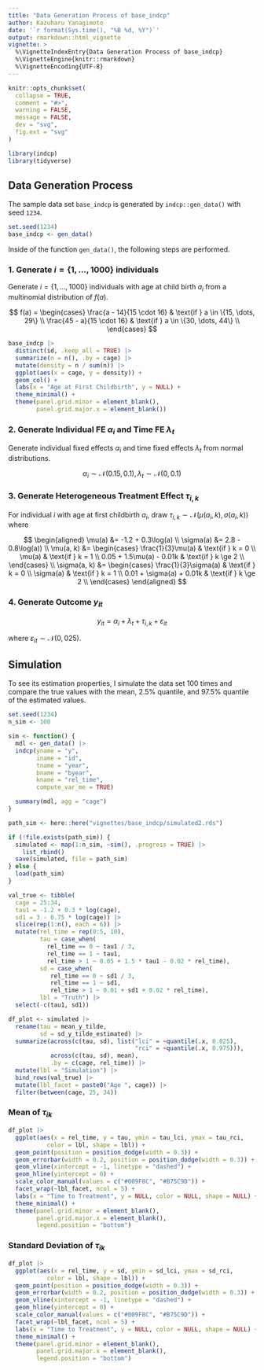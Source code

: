 ```yaml
---
title: "Data Generation Process of base_indcp"
author: Kazuharu Yanagimoto
date: '`r format(Sys.time(), "%B %d, %Y")`'
output: rmarkdown::html_vignette
vignette: >
  %\VignetteIndexEntry{Data Generation Process of base_indcp}
  %\VignetteEngine{knitr::rmarkdown}
  %\VignetteEncoding{UTF-8}
---
```



```r
knitr::opts_chunk$set(
  collapse = TRUE,
  comment = "#>",
  warning = FALSE,
  message = FALSE,
  dev = "svg",
  fig.ext = "svg"
)
```

```r
library(indcp)
library(tidyverse)
```

## Data Generation Process

The sample data set `base_indcp` is generated by `indcp::gen_data()` with seed `1234`.

```r
set.seed(1234)
base_indcp <- gen_data()
```

Inside of the function `gen_data()`, the following steps are performed.

### 1. Generate $i = \{1, \dots, 1000\}$ individuals

Generate $i = \{1, \dots, 1000\}$ individuals with age at child birth $a_i$
from a multinomial distribution of $f(a)$.


$$
f(a) = \begin{cases}
\frac{a - 14}{15 \cdot 16} & \text{if } a \in \{15, \dots, 29\} \\
\frac{45 - a}{15 \cdot 16} & \text{if } a \in \{30, \dots, 44\} \\
\end{cases}
$$
```r
base_indcp |>
  distinct(id, .keep_all = TRUE) |>
  summarize(n = n(), .by = cage) |>
  mutate(density = n / sum(n)) |>
  ggplot(aes(x = cage, y = density)) +
  geom_col() +
  labs(x = "Age at First Childbirth", y = NULL) +
  theme_minimal() +
  theme(panel.grid.minor = element_blank(),
        panel.grid.major.x = element_blank())
```

### 2. Generate Individual FE $\alpha_i$ and Time FE $\lambda_t$

Generate individual fixed effects $\alpha_i$ and time fixed effects $\lambda_t$ from normal distributions.

$$
\alpha_{i} \sim \mathcal{N}(0.15, 0.1),\, \lambda_{t} \sim \mathcal{N}(0, 0.1)
$$

### 3. Generate Heterogeneous Treatment Effect $\tau_{i, k}$

For individual $i$ with age at first childbirth $a_i$, draw $\tau_{i, k} \sim \mathcal{N}(\mu(a_i, k), \sigma(a_i, k))$ where

$$
\begin{aligned}
\mu(a) &= -1.2 + 0.3\log(a) \\
\sigma(a) &= 2.8 - 0.8\log(a)) \\
\mu(a, k) &= \begin{cases}
\frac{1}{3}\mu(a) & \text{if } k = 0 \\
\mu(a) & \text{if } k = 1 \\
0.05 + 1.5\mu(a) - 0.01k & \text{if } k \ge 2 \\
\end{cases} \\
\sigma(a, k) &= \begin{cases}
\frac{1}{3}\sigma(a) & \text{if } k = 0 \\
\sigma(a) & \text{if } k = 1 \\
0.01 + \sigma(a) + 0.01k & \text{if } k \ge 2 \\
\end{cases}
\end{aligned}
$$

### 4. Generate Outcome $y_{it}$

$$
y_{it} = \alpha_i + \lambda_t + \tau_{i, k} + \varepsilon_{it}
$$

where $\varepsilon_{it} \sim \mathcal{N}(0, 025)$.

## Simulation

To see its estimation properties,
I simulate the data set 100 times and compare the true values with
the mean, 2.5% quantile, and 97.5% quantile of the estimated values.

```r
set.seed(1234)
n_sim <- 100

sim <- function() {
  mdl <- gen_data() |>
  indcp(yname = "y",
        iname = "id",
        tname = "year",
        bname = "byear",
        kname = "rel_time",
        compute_var_me = TRUE)

  summary(mdl, agg = "cage")
}

path_sim <- here::here("vignettes/base_indcp/simulated2.rds")

if (!file.exists(path_sim)) {
  simulated <- map(1:n_sim, ~sim(), .progress = TRUE) |>
    list_rbind()
  save(simulated, file = path_sim)
} else {
  load(path_sim)
}
```

```r
val_true <- tibble(
  cage = 25:34,
  tau1 = -1.2 + 0.3 * log(cage),
  sd1 = 3 - 0.75 * log(cage)) |>
  slice(rep(1:n(), each = 6)) |>
  mutate(rel_time = rep(0:5, 10),
         tau = case_when(
           rel_time == 0 ~ tau1 / 3,
           rel_time == 1 ~ tau1,
           rel_time > 1 ~ 0.05 + 1.5 * tau1 - 0.02 * rel_time),
         sd = case_when(
            rel_time == 0 ~ sd1 / 3,
            rel_time == 1 ~ sd1,
            rel_time > 1 ~ 0.01 + sd1 + 0.02 * rel_time),
         lbl = "Truth") |>
  select(-c(tau1, sd1))

df_plot <- simulated |>
  rename(tau = mean_y_tilde,
         sd = sd_y_tilde_estimated) |>
  summarize(across(c(tau, sd), list("lci" = ~quantile(.x, 0.025),
                                    "rci" = ~quantile(.x, 0.975))),
            across(c(tau, sd), mean),
            .by = c(cage, rel_time)) |>
  mutate(lbl = "Simulation") |>
  bind_rows(val_true) |>
  mutate(lbl_facet = paste0("Age ", cage)) |>
  filter(between(cage, 25, 34))
```

### Mean of $\tau_{ik}$

```r
df_plot |>
  ggplot(aes(x = rel_time, y = tau, ymin = tau_lci, ymax = tau_rci,
           color = lbl, shape = lbl)) +
  geom_point(position = position_dodge(width = 0.3)) +
  geom_errorbar(width = 0.2, position = position_dodge(width = 0.3)) +
  geom_vline(xintercept = -1, linetype = "dashed") +
  geom_hline(yintercept = 0) +
  scale_color_manual(values = c("#009F8C", "#B75C9D")) +
  facet_wrap(~lbl_facet, ncol = 5) +
  labs(x = "Time to Treatment", y = NULL, color = NULL, shape = NULL) +
  theme_minimal() +
  theme(panel.grid.minor = element_blank(),
        panel.grid.major.x = element_blank(),
        legend.position = "bottom")
```

### Standard Deviation of $\tau_{ik}$

```r
df_plot |>
  ggplot(aes(x = rel_time, y = sd, ymin = sd_lci, ymax = sd_rci,
           color = lbl, shape = lbl)) +
  geom_point(position = position_dodge(width = 0.3)) +
  geom_errorbar(width = 0.2, position = position_dodge(width = 0.3)) +
  geom_vline(xintercept = -1, linetype = "dashed") +
  geom_hline(yintercept = 0) +
  scale_color_manual(values = c("#009F8C", "#B75C9D")) +
  facet_wrap(~lbl_facet, ncol = 5) +
  labs(x = "Time to Treatment", y = NULL, color = NULL, shape = NULL) +
  theme_minimal() +
  theme(panel.grid.minor = element_blank(),
        panel.grid.major.x = element_blank(),
        legend.position = "bottom")
```









